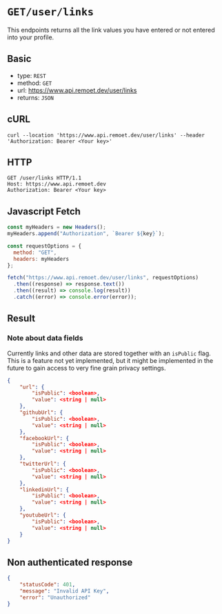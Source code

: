 
<Meta />

# `GET/user/links`

This endpoints returns all the link values you have entered or not entered into your profile.

## Basic
- type: `REST`
- method: `GET`
- url: https://www.api.remoet.dev/user/links
- returns: `JSON`

## cURL
```curl
curl --location 'https://www.api.remoet.dev/user/links' --header 'Authorization: Bearer <Your key>'
```

## HTTP
```http
GET /user/links HTTP/1.1
Host: https://www.api.remoet.dev
Authorization: Bearer <Your key>
```

## Javascript Fetch
```javascript
const myHeaders = new Headers();
myHeaders.append("Authorization", `Bearer ${key}`);

const requestOptions = {
  method: "GET",
  headers: myHeaders
};

fetch("https://www.api.remoet.dev/user/links", requestOptions)
  .then((response) => response.text())
  .then((result) => console.log(result))
  .catch((error) => console.error(error));
```

## Result
### Note about data fields
Currently links and other data are stored together with an `isPublic` flag. This is a feature not yet implemented, 
but it might be implemented in the future to gain access to very fine grain privacy settings.

```json
{
    "url": {
        "isPublic": <boolean>,
        "value": <string | null>
    },
    "githubUrl": {
        "isPublic": <boolean>,
        "value": <string | null>
    },
    "facebookUrl": {
        "isPublic": <boolean>,
        "value": <string | null>
    },
    "twitterUrl": {
        "isPublic": <boolean>,
        "value": <string | null>
    },
    "linkedinUrl": {
        "isPublic": <boolean>,
        "value": <string | null>
    },
    "youtubeUrl": {
        "isPublic": <boolean>,
        "value": <string | null>
    }
}
```

## Non authenticated response
```json
{
    "statusCode": 401,
    "message": "Invalid API Key",
    "error": "Unauthorized"
}
```